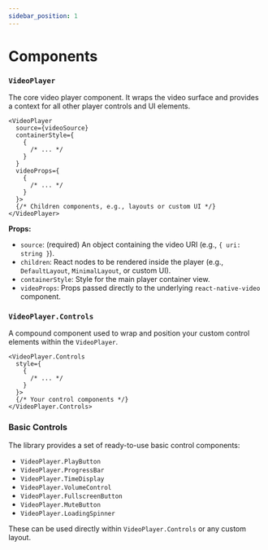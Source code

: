 ```yaml
---
sidebar_position: 1
---
```


# Components

### `VideoPlayer`

The core video player component. It wraps the video surface and provides a context for all other player controls and UI elements.

```tsx
<VideoPlayer
  source={videoSource}
  containerStyle={
    {
      /* ... */
    }
  }
  videoProps={
    {
      /* ... */
    }
  }>
  {/* Children components, e.g., layouts or custom UI */}
</VideoPlayer>
```

**Props:**

- `source`: (required) An object containing the video URI (e.g., `{ uri: string }`).
- `children`: React nodes to be rendered inside the player (e.g., `DefaultLayout`, `MinimalLayout`, or custom UI).
- `containerStyle`: Style for the main player container view.
- `videoProps`: Props passed directly to the underlying `react-native-video` component.

### `VideoPlayer.Controls`

A compound component used to wrap and position your custom control elements within the `VideoPlayer`.

```tsx
<VideoPlayer.Controls
  style={
    {
      /* ... */
    }
  }>
  {/* Your control components */}
</VideoPlayer.Controls>
```

### Basic Controls

The library provides a set of ready-to-use basic control components:

- `VideoPlayer.PlayButton`
- `VideoPlayer.ProgressBar`
- `VideoPlayer.TimeDisplay`
- `VideoPlayer.VolumeControl`
- `VideoPlayer.FullscreenButton`
- `VideoPlayer.MuteButton`
- `VideoPlayer.LoadingSpinner`

These can be used directly within `VideoPlayer.Controls` or any custom layout.

